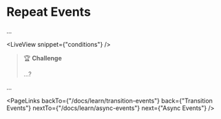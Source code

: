 # Repeat Events

...

<LiveView snippet={"conditions"} />

> 🏆 **Challenge**
>
> ...?

...

<PageLinks
  backTo={"/docs/learn/transition-events"}
  back={"Transition Events"}
  nextTo={"/docs/learn/async-events"}
  next={"Async Events"}
/>
